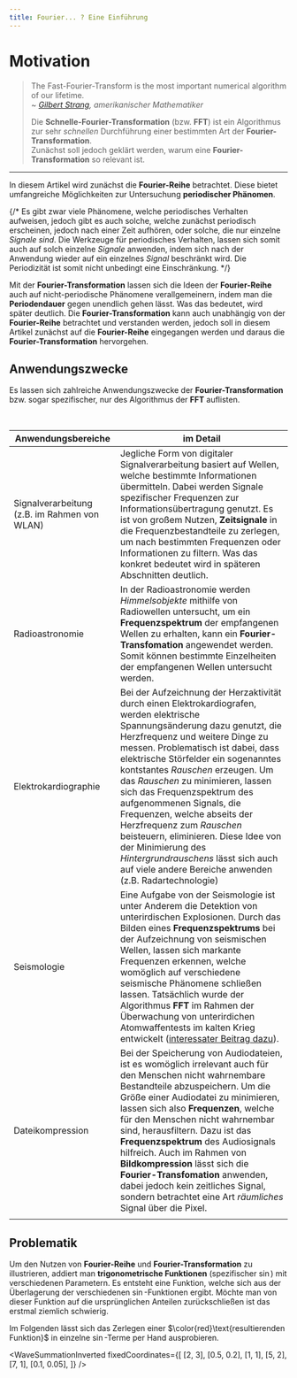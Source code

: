 ```yaml
---
title: Fourier... ? Eine Einführung
---
```



# Motivation

> The Fast-Fourier-Transform is the most important numerical algorithm of our lifetime.  
> ~ <cite>[Gilbert Strang](https://en.wikipedia.org/wiki/Gilbert_Strang), amerikanischer Mathematiker</cite>
>
> Die **Schnelle-Fourier-Transformation** (bzw. **FFT**) ist ein Algorithmus zur sehr _schnellen_ Durchführung einer bestimmten Art der **Fourier-Transformation**.  
> Zunächst soll jedoch geklärt werden, warum eine **Fourier-Transformation** so relevant ist.

---

In diesem Artikel wird zunächst die **Fourier-Reihe** betrachtet. Diese bietet umfangreiche Möglichkeiten zur Untersuchung **periodischer Phänomen**.

{/* Es gibt zwar viele Phänomene, welche periodisches Verhalten aufweisen, jedoch gibt es auch solche, welche zunächst periodisch erscheinen, jedoch nach einer Zeit aufhören, oder solche, die nur einzelne _Signale sind_. <SingleSignal /> <PeriodicSignal /> Die Werkzeuge für periodisches Verhalten, lassen sich somit auch auf solch einzelne _Signale_ anwenden, indem sich nach der Anwendung wieder auf ein einzelnes _Signal_ beschränkt wird. Die Periodizität ist somit nicht unbedingt eine Einschränkung. */}

Mit der **Fourier-Transformation** lassen sich die Ideen der **Fourier-Reihe** auch auf nicht-periodische Phänomene verallgemeinern, indem man die **Periodendauer** gegen unendlich gehen lässt. Was das bedeutet, wird später deutlich.
Die **Fourier-Transformation** kann auch unabhängig von der **Fourier-Reihe** betrachtet und verstanden werden, jedoch soll in diesem Artikel zunächst auf die **Fourier-Reihe** eingegangen werden und daraus die **Fourier-Transformation** hervorgehen.

## Anwendungszwecke

Es lassen sich zahlreiche Anwendungszwecke der **Fourier-Transformation** bzw. sogar spezifischer, nur des Algorithmus der **FFT** auflisten.

<br />

| Anwendungsbereiche                           | im Detail                                                                                                                                                                                               |
| -------------------------------------------- | ------------------------------------------------------------------------------------------------------------------------------------------------------------------------------------------------------- |
| Signalverarbeitung (z.B. im Rahmen von WLAN) | Jegliche Form von digitaler Signalverarbeitung basiert auf Wellen, welche bestimmte Informationen übermitteln. Dabei werden Signale spezifischer Frequenzen zur Informationsübertragung genutzt. Es ist von großem Nutzen, **Zeitsignale** in die Frequenzbestandteile zu zerlegen, um nach bestimmten Frequenzen oder Informationen zu filtern. Was das konkret bedeutet wird in späteren Abschnitten deutlich.|
| Radioastronomie                              | In der Radioastronomie werden *Himmelsobjekte* mithilfe von Radiowellen untersucht, um ein **Frequenzspektrum** der empfangenen Wellen zu erhalten, kann ein **Fourier-Transfomation** angewendet werden. Somit können bestimmte Einzelheiten der empfangenen Wellen untersucht werden.                                                                                                                                                                                            |
| Elektrokardiographie                         | Bei der Aufzeichnung der Herzaktivität durch einen Elektrokardiografen, werden elektrische Spannungsänderung dazu genutzt, die Herzfrequenz und weitere Dinge zu messen. Problematisch ist dabei, dass elektrische Störfelder ein sogenanntes kontstantes *Rauschen* erzeugen. Um das *Rauschen* zu minimieren, lassen sich das Frequenzspektrum des aufgenommenen Signals, die Frequenzen, welche abseits der Herzfrequenz zum *Rauschen* beisteuern, eliminieren. Diese Idee von der Minimierung des *Hintergrundrauschens* lässt sich auch auf viele andere Bereiche anwenden (z.B. Radartechnologie)                                                                                                                                                      |
| Seismologie                                  | Eine Aufgabe von der Seismologie ist unter Anderem die Detektion von unterirdischen Explosionen. Durch das Bilden eines **Frequenzspektrums** bei der Aufzeichnung von seismischen Wellen, lassen sich markante Frequenzen erkennen, welche womöglich auf verschiedene seismische Phänomene schließen lassen. Tatsächlich wurde der Algorithmus **FFT** im Rahmen der Überwachung von unterirdichen Atomwaffentests im kalten Krieg entwickelt ([interessater Beitrag dazu](https://www.youtube.com/watch?v=nmgFG7PUHfo)).                                                                                                                                                                                          |
| Dateikompression                             | Bei der Speicherung von Audiodateien, ist es womöglich irrelevant auch für den Menschen nicht wahrnembare Bestandteile abzuspeichern. Um die Größe einer Audiodatei zu minimieren, lassen sich also **Frequenzen**, welche für den Menschen nicht wahrnembar sind, herausfiltern. Dazu ist das **Frequenzspektrum** des Audiosignals hilfreich. Auch im Rahmen von **Bildkompression** lässt sich die **Fourier-Transfomation** anwenden, dabei jedoch kein zeitliches Signal, sondern betrachtet eine Art *räumliches* Signal über die Pixel.                                         
                                                                                                                                                        |

## Problematik

Um den Nutzen von **Fourier-Reihe** und **Fourier-Transformation** zu illustrieren, addiert man **trigonometrische Funktionen** (spezifischer $\sin$) mit verschiedenen Parametern.
Es entsteht eine Funktion, welche sich aus der Überlagerung der verschiedenen $\sin$-Funktionen ergibt.
Möchte man von dieser Funktion auf die ursprünglichen Anteilen zurückschließen ist das erstmal ziemlich schwierig.

Im Folgenden lässt sich das Zerlegen einer $\color{red}\text{resultierenden Funktion}$ in einzelne $\sin$-Terme per Hand ausprobieren.

<WaveSummationInverted
  fixedCoordinates={[
    [2, 3],
    [0.5, 0.2],
    [1, 1],
    [5, 2],
    [7, 1],
    [0.1, 0.05],
  ]}
/>

